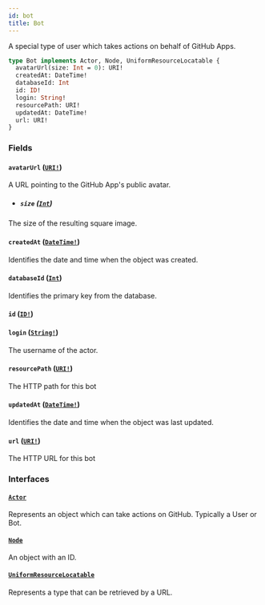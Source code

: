 ```yaml
---
id: bot
title: Bot
---
```


A special type of user which takes actions on behalf of GitHub Apps.

```graphql
type Bot implements Actor, Node, UniformResourceLocatable {
  avatarUrl(size: Int = 0): URI!
  createdAt: DateTime!
  databaseId: Int
  id: ID!
  login: String!
  resourcePath: URI!
  updatedAt: DateTime!
  url: URI!
}
```

### Fields

#### `avatarUrl` ([`URI!`](/docs/api/scalars/uri))

A URL pointing to the GitHub App's public avatar.

- ##### `size` ([`Int`](/docs/api/scalars/int))

The size of the resulting square image.

#### `createdAt` ([`DateTime!`](/docs/api/scalars/date-time))

Identifies the date and time when the object was created.

#### `databaseId` ([`Int`](/docs/api/scalars/int))

Identifies the primary key from the database.

#### `id` ([`ID!`](/docs/api/scalars/id))

#### `login` ([`String!`](/docs/api/scalars/string))

The username of the actor.

#### `resourcePath` ([`URI!`](/docs/api/scalars/uri))

The HTTP path for this bot

#### `updatedAt` ([`DateTime!`](/docs/api/scalars/date-time))

Identifies the date and time when the object was last updated.

#### `url` ([`URI!`](/docs/api/scalars/uri))

The HTTP URL for this bot

### Interfaces

#### [`Actor`](/docs/api/interfaces/actor)

Represents an object which can take actions on GitHub. Typically a User or Bot.

#### [`Node`](/docs/api/interfaces/node)

An object with an ID.

#### [`UniformResourceLocatable`](/docs/api/interfaces/uniform-resource-locatable)

Represents a type that can be retrieved by a URL.
